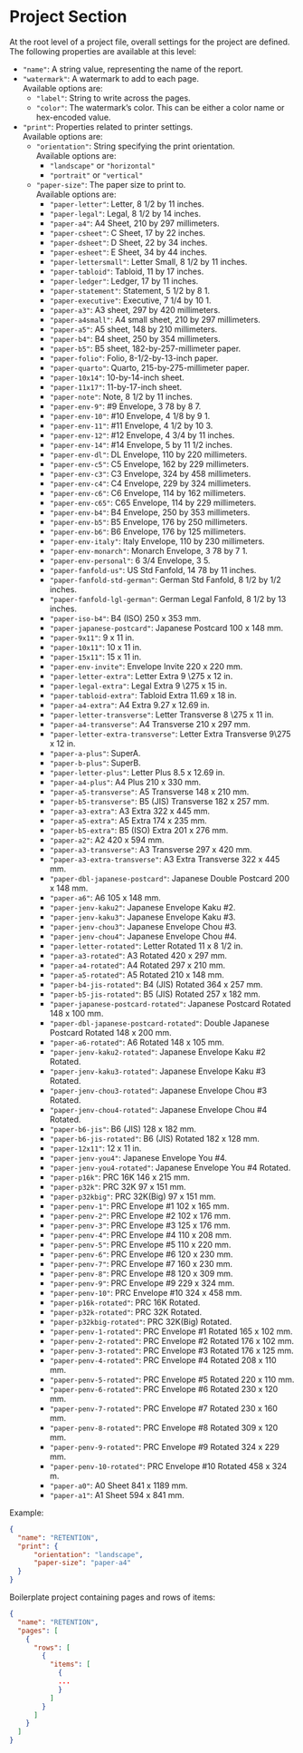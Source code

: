 # Project Section

At the root level of a project file, overall settings for the project are defined. The following properties are available at this level:

- `"name"`: A string value, representing the name of the report.
- `"watermark"`: A watermark to add to each page. \
  Available options are:
  - `"label"`: String to write across the pages.
  - `"color"`: The watermark's color. This can be either a color name or hex-encoded value.
- `"print"`: Properties related to printer settings. \
  Available options are:
  - `"orientation"`: String specifying the print orientation. \
    Available options are:
    - `"landscape"` or `"horizontal"`
    - `"portrait"` or `"vertical"`
  - `"paper-size"`: The paper size to print to. \
    Available options are:
    - `"paper-letter"`: Letter, 8 1/2 by 11 inches.
    - `"paper-legal"`: Legal, 8 1/2 by 14 inches.
    - `"paper-a4"`: A4 Sheet, 210 by 297 millimeters.
    - `"paper-csheet"`: C Sheet, 17 by 22 inches.
    - `"paper-dsheet"`: D Sheet, 22 by 34 inches.
    - `"paper-esheet"`: E Sheet, 34 by 44 inches.
    - `"paper-lettersmall"`: Letter Small, 8 1/2 by 11 inches.
    - `"paper-tabloid"`: Tabloid, 11 by 17 inches.
    - `"paper-ledger"`: Ledger, 17 by 11 inches.
    - `"paper-statement"`: Statement, 5 1/2 by 8 1.
    - `"paper-executive"`: Executive, 7 1/4 by 10 1.
    - `"paper-a3"`: A3 sheet, 297 by 420 millimeters.
    - `"paper-a4small"`: A4 small sheet, 210 by 297 millimeters.
    - `"paper-a5"`: A5 sheet, 148 by 210 millimeters.
    - `"paper-b4"`: B4 sheet, 250 by 354 millimeters.
    - `"paper-b5"`: B5 sheet, 182-by-257-millimeter paper.
    - `"paper-folio"`: Folio, 8-1/2-by-13-inch paper.
    - `"paper-quarto"`: Quarto, 215-by-275-millimeter paper.
    - `"paper-10x14"`: 10-by-14-inch sheet.
    - `"paper-11x17"`: 11-by-17-inch sheet.
    - `"paper-note"`: Note, 8 1/2 by 11 inches.
    - `"paper-env-9"`: #9 Envelope, 3 78 by 8 7.
    - `"paper-env-10"`: #10 Envelope, 4 1/8 by 9 1.
    - `"paper-env-11"`: #11 Envelope, 4 1/2 by 10 3.
    - `"paper-env-12"`: #12 Envelope, 4 3/4 by 11 inches.
    - `"paper-env-14"`: #14 Envelope, 5 by 11 1/2 inches.
    - `"paper-env-dl"`: DL Envelope, 110 by 220 millimeters.
    - `"paper-env-c5"`: C5 Envelope, 162 by 229 millimeters.
    - `"paper-env-c3"`: C3 Envelope, 324 by 458 millimeters.
    - `"paper-env-c4"`: C4 Envelope, 229 by 324 millimeters.
    - `"paper-env-c6"`: C6 Envelope, 114 by 162 millimeters.
    - `"paper-env-c65"`: C65 Envelope, 114 by 229 millimeters.
    - `"paper-env-b4"`: B4 Envelope, 250 by 353 millimeters.
    - `"paper-env-b5"`: B5 Envelope, 176 by 250 millimeters.
    - `"paper-env-b6"`: B6 Envelope, 176 by 125 millimeters.
    - `"paper-env-italy"`: Italy Envelope, 110 by 230 millimeters.
    - `"paper-env-monarch"`: Monarch Envelope, 3 78 by 7 1.
    - `"paper-env-personal"`: 6 3/4 Envelope, 3 5.
    - `"paper-fanfold-us"`: US Std Fanfold, 14 78 by 11 inches.
    - `"paper-fanfold-std-german"`: German Std Fanfold, 8 1/2 by 1/2 inches.
    - `"paper-fanfold-lgl-german"`: German Legal Fanfold, 8 1/2 by 13 inches.
    - `"paper-iso-b4"`: B4 (ISO) 250 x 353 mm.
    - `"paper-japanese-postcard"`: Japanese Postcard 100 x 148 mm.
    - `"paper-9x11"`: 9 x 11 in.
    - `"paper-10x11"`: 10 x 11 in.
    - `"paper-15x11"`: 15 x 11 in.
    - `"paper-env-invite"`: Envelope Invite 220 x 220 mm.
    - `"paper-letter-extra"`: Letter Extra 9 \275 x 12 in.
    - `"paper-legal-extra"`: Legal Extra 9 \275 x 15 in.
    - `"paper-tabloid-extra"`: Tabloid Extra 11.69 x 18 in.
    - `"paper-a4-extra"`: A4 Extra 9.27 x 12.69 in.
    - `"paper-letter-transverse"`: Letter Transverse 8 \275 x 11 in.
    - `"paper-a4-transverse"`: A4 Transverse 210 x 297 mm.
    - `"paper-letter-extra-transverse"`: Letter Extra Transverse 9\275 x 12 in.
    - `"paper-a-plus"`: SuperA.
    - `"paper-b-plus"`: SuperB.
    - `"paper-letter-plus"`: Letter Plus 8.5 x 12.69 in.
    - `"paper-a4-plus"`: A4 Plus 210 x 330 mm.
    - `"paper-a5-transverse"`: A5 Transverse 148 x 210 mm.
    - `"paper-b5-transverse"`: B5 (JIS) Transverse 182 x 257 mm.
    - `"paper-a3-extra"`: A3 Extra 322 x 445 mm.
    - `"paper-a5-extra"`: A5 Extra 174 x 235 mm.
    - `"paper-b5-extra"`: B5 (ISO) Extra 201 x 276 mm.
    - `"paper-a2"`: A2 420 x 594 mm.
    - `"paper-a3-transverse"`: A3 Transverse 297 x 420 mm.
    - `"paper-a3-extra-transverse"`: A3 Extra Transverse 322 x 445 mm.
    - `"paper-dbl-japanese-postcard"`: Japanese Double Postcard 200 x 148 mm.
    - `"paper-a6"`: A6 105 x 148 mm.
    - `"paper-jenv-kaku2"`: Japanese Envelope Kaku #2.
    - `"paper-jenv-kaku3"`: Japanese Envelope Kaku #3.
    - `"paper-jenv-chou3"`: Japanese Envelope Chou #3.
    - `"paper-jenv-chou4"`: Japanese Envelope Chou #4.
    - `"paper-letter-rotated"`: Letter Rotated 11 x 8 1/2 in.
    - `"paper-a3-rotated"`: A3 Rotated 420 x 297 mm.
    - `"paper-a4-rotated"`: A4 Rotated 297 x 210 mm.
    - `"paper-a5-rotated"`: A5 Rotated 210 x 148 mm.
    - `"paper-b4-jis-rotated"`: B4 (JIS) Rotated 364 x 257 mm.
    - `"paper-b5-jis-rotated"`: B5 (JIS) Rotated 257 x 182 mm.
    - `"paper-japanese-postcard-rotated"`: Japanese Postcard Rotated 148 x 100 mm.
    - `"paper-dbl-japanese-postcard-rotated"`: Double Japanese Postcard Rotated 148 x 200 mm.
    - `"paper-a6-rotated"`: A6 Rotated 148 x 105 mm.
    - `"paper-jenv-kaku2-rotated"`: Japanese Envelope Kaku #2 Rotated.
    - `"paper-jenv-kaku3-rotated"`: Japanese Envelope Kaku #3 Rotated.
    - `"paper-jenv-chou3-rotated"`: Japanese Envelope Chou #3 Rotated.
    - `"paper-jenv-chou4-rotated"`: Japanese Envelope Chou #4 Rotated.
    - `"paper-b6-jis"`: B6 (JIS) 128 x 182 mm.
    - `"paper-b6-jis-rotated"`: B6 (JIS) Rotated 182 x 128 mm.
    - `"paper-12x11"`: 12 x 11 in.
    - `"paper-jenv-you4"`: Japanese Envelope You #4.
    - `"paper-jenv-you4-rotated"`: Japanese Envelope You #4 Rotated.
    - `"paper-p16k"`: PRC 16K 146 x 215 mm.
    - `"paper-p32k"`: PRC 32K 97 x 151 mm.
    - `"paper-p32kbig"`: PRC 32K(Big) 97 x 151 mm.
    - `"paper-penv-1"`: PRC Envelope #1 102 x 165 mm.
    - `"paper-penv-2"`: PRC Envelope #2 102 x 176 mm.
    - `"paper-penv-3"`: PRC Envelope #3 125 x 176 mm.
    - `"paper-penv-4"`: PRC Envelope #4 110 x 208 mm.
    - `"paper-penv-5"`: PRC Envelope #5 110 x 220 mm.
    - `"paper-penv-6"`: PRC Envelope #6 120 x 230 mm.
    - `"paper-penv-7"`: PRC Envelope #7 160 x 230 mm.
    - `"paper-penv-8"`: PRC Envelope #8 120 x 309 mm.
    - `"paper-penv-9"`: PRC Envelope #9 229 x 324 mm.
    - `"paper-penv-10"`: PRC Envelope #10 324 x 458 mm.
    - `"paper-p16k-rotated"`: PRC 16K Rotated.
    - `"paper-p32k-rotated"`: PRC 32K Rotated.
    - `"paper-p32kbig-rotated"`: PRC 32K(Big) Rotated.
    - `"paper-penv-1-rotated"`: PRC Envelope #1 Rotated 165 x 102 mm.
    - `"paper-penv-2-rotated"`: PRC Envelope #2 Rotated 176 x 102 mm.
    - `"paper-penv-3-rotated"`: PRC Envelope #3 Rotated 176 x 125 mm.
    - `"paper-penv-4-rotated"`: PRC Envelope #4 Rotated 208 x 110 mm.
    - `"paper-penv-5-rotated"`: PRC Envelope #5 Rotated 220 x 110 mm.
    - `"paper-penv-6-rotated"`: PRC Envelope #6 Rotated 230 x 120 mm.
    - `"paper-penv-7-rotated"`: PRC Envelope #7 Rotated 230 x 160 mm.
    - `"paper-penv-8-rotated"`: PRC Envelope #8 Rotated 309 x 120 mm.
    - `"paper-penv-9-rotated"`: PRC Envelope #9 Rotated 324 x 229 mm.
    - `"paper-penv-10-rotated"`: PRC Envelope #10 Rotated 458 x 324 m.
    - `"paper-a0"`: A0 Sheet 841 x 1189 mm.
    - `"paper-a1"`: A1 Sheet 594 x 841 mm.
    
Example:

```json
{
  "name": "RETENTION",
  "print": {
      "orientation": "landscape",
      "paper-size": "paper-a4"
  }
}
```

Boilerplate project containing pages and rows of items:

```json
{
  "name": "RETENTION",
  "pages": [
    {
      "rows": [
        {
          "items": [
            {
            ...
            }
          ]
        }
      ]
    }
  ]
}
```
